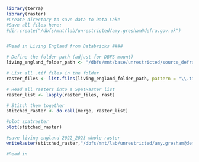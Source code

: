 ```r
library(terra)
library(raster)
#Create directory to save data to Data Lake
#Save all files here:
#dir.create("/dbfs/mnt/lab/unrestricted/amy.gresham@defra.gov.uk")

```

```r

```

```r
#Read in Living England from Databricks ####

# Define the folder path (adjust for DBFS mount)
living_england_folder_path <- "/dbfs/mnt/base/unrestricted/source_defra_data_services_platform/dataset_living_england_2022_2023/format_GEOTIFF_living_england_2022_2023/LATEST_living_england_2022_2023"

# List all .tif files in the folder
raster_files <- list.files(living_england_folder_path, pattern = "\\.tif$", full.names = TRUE)

# Read all rasters into a SpatRaster list
raster_list <- lapply(raster_files, rast)

# Stitch them together
stitched_raster <- do.call(merge, raster_list)

#plot spatraster
plot(stitched_raster)

#save living england 2022_2023 whole raster
writeRaster(stitched_raster,"/dbfs/mnt/lab/unrestricted/amy.gresham@defra.gov.uk/Living_England_2022_2023_whole_raster.tif") 

```

```r
#Read in 


```

